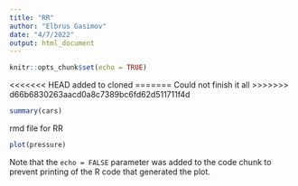 ```yaml
---
title: "RR"
author: "Elbrus Gasimov"
date: "4/7/2022"
output: html_document
---
```


```r
knitr::opts_chunk$set(echo = TRUE)
```
<<<<<<< HEAD
added to cloned 
=======
Could not finish it  all
>>>>>>> d66b6830263aacd0a8c7389bc6fd62d511711f4d
```r
summary(cars)
```
rmd file for RR
```r
plot(pressure)
```

Note that the `echo = FALSE` parameter was added to the code chunk to prevent printing of the R code that generated the plot.
